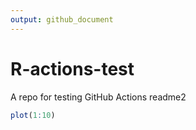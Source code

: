 ```yaml
---
output: github_document
---
```


# R-actions-test

A repo for testing GitHub Actions readme2

```r
plot(1:10)
```


